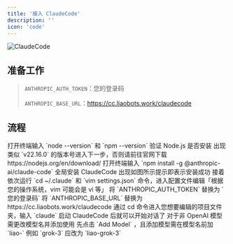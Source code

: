 ```yaml
---
title: '接入 ClaudeCode'
description: ''
icon: 'code'
---
```


![ClaudeCode](/images/API/ClaudeCode/claudecode-icon.png)

## 准备工作

> `ANTHROPIC_AUTH_TOKEN`：您的登录码
>
>
> `ANTHROPIC_BASE_URL`：https://cc.liaobots.work/claudecode

## 流程

<Steps>
    <Step title="第一步">
        <Card title="验证 Node.js 是否安装" img="/images/API/claudecode/step-1.png">
            打开终端输入 `node --version` 和 `npm --version` 验证 Node.js 是否安装
            出现类似 `v22.16.0` 的版本号进入下一步，否则请前往官网下载 https://nodejs.org/en/download/
        </Card>
    </Step>
    <Step title="第二步">
        <Card title="安装 ClaudeCode" img="/images/API/claudecode/step-2.png">
            打开终端输入 `npm install -g @anthropic-ai/claude-code` 全局安装 ClaudeCode
            出现如图所示提示即表示安装成功
        </Card>
    </Step>
    <Step title="第三步">
        <Card title="编辑配置文件" img="/images/API/claudecode/step-3.png">
            接着依次运行 `cd ~/.claude` 和 `vim settings.json` 命令，进入配置文件编辑「根据您的操作系统，vim 可能会是 vi 等」
            将 `ANTHROPIC_AUTH_TOKEN` 替换为 `您的登录码`
            将 `ANTHROPIC_BASE_URL` 替换为 https://cc.liaobots.work/claudecode
        </Card>
    </Step>
    <Step title="第四步">
        <Card title="启动 ClaudeCode" img="/images/API/claudecode/step-4.png">
            通过 cd 命令进入您想要编辑的项目文件夹，输入 `claude` 启动 ClaudeCode 后就可以开始对话了
        </Card>
    </Step>
</Steps>

<Warning>
对于非 OpenAI 模型需更改模型名并添加使用
</Warning>

<Card title="更改模型兼容名称" img="/images/API/cursor/tips.jpg">
    先点击 `Add Model` ，且添加模型需在模型名前加 `liao-`
    例如 `grok-3` 应改为 `liao-grok-3`
</Card>